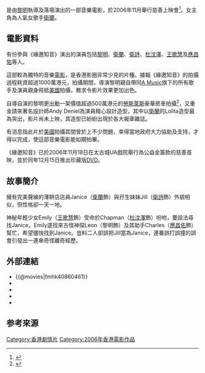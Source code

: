 {{Infobox Film
|片名          = 緣邀知音
|電影原名      = ''{{lang|en|A Melody Looking}}''
|圖像          = A Melody Looking DVD cover.jpg
|圖像說明      = 電影《緣邀知音》DVD封面
|導演          = [[黎明|黎明]]
|監製          = [[陳善之|陳善之]]
|製片          = 
|編劇          = 黎明、杜玉貞
|劇本          = 黎明、梁天恩、劉志明
|故事          = 
|原著          = 
|旁白          = 
|統籌          = 杜玉貞
|主演          = [[黎明|黎明]]<br>[[衛蘭|衛蘭]]<br>[[衛詩|衛詩]]<br>[[杜汶澤|杜汶澤]]<br>[[王歌慧|王歌慧]]<br>[[應昌佑|應昌佑]]
|副標題        = 
|片尾曲        = 
|配樂          = [[雷頌德|雷頌德]]
|攝影          = 侯政強
|剪輯          = 細輝
|製片商        = 
|發行商        = 
|上映日期      = {{film date|2006|12|14}}
|發行日期      = {{film date|2006|12|15}}
|片長          = 78 分鐘
|產地          = {{香港電影產地}}
|語言          = 粵語
|官方網站      = 
|預算          = 
|票房          = 
|amg_id      = 
|imdb_id     = tt0860461
}}
{{engname|《緣邀知音》|''A Melody Looking''}}是由[[黎明|黎明]]執導及落場演出的一部音樂電影，於2006年11月舉行慈善上映會<ref>{{cite web|url=http://ent.sina.com.cn/m/c/2006-11-20/10291335179.html|title= 《緣邀知音》首映 「黎明嫂」樂基兒滿場飛|website=新浪影音娛樂|date=2006-11-20|access-date =2019-12-14|archive-url =https://web.archive.org/web/20191214073843/http://ent.sina.com.cn/m/c/2006-11-20/10291335179.html|archive-date =2019-12-14|dead-url =no}}</ref>。女主角為人氣女歌手[[衛蘭|衛蘭]]。

==電影資料==
有份參與《緣邀知音》演出的演員包括[[黎明|黎明]]、[[衛蘭|衛蘭]]、[[衛詩|衛詩]]、[[杜汶澤|杜汶澤]]、[[王歌慧|王歌慧]]及[[應昌佑|應昌佑]]等人。

這部較為獨特的音樂[[電影|電影]]，是香港影圈非常少見的片種。據報《緣邀知音》的拍攝過程耗資超過1000萬港元，拍攝期間，導演黎明親自帶同[[A_Music|A Music]]旗下的所有歌手及演員親身飛抵[[美國|美國]]拍攝，務求令影片效果更加出色。

自導自演的黎明更出動一架價值超過500萬港元的[[勞斯萊斯|勞斯萊斯]]豪華房車拍攝<ref>{{cite news |language = 中文 |url = http://paper.wenweipo.com/2006/11/10/EN0611100003.htm|title = 「緣邀知音」講派頭 黎明出動勞斯萊斯|publisher = 香港文匯報 |date = 2006-11-10 |accessdate = 2020-05-01|archive-url =https://web.archive.org/web/20200501003224/http://paper.wenweipo.com/2006/11/10/EN0611100003.htm|archive-date =2020-05-01|dead-url =no}}</ref>，又重金請來著名設計師Andy Deniel為演員精心設計造型，其中以[[衛蘭|衛蘭]]的Lolita造型最為突出，影片尚未上映，其造型已紛紛出現於各大報章雜誌。

有消息指此片於[[美國|美國]]拍攝其間曾於上不少問題，幸得當地政府大力協助及支持，才得以完成，使這部音樂電影能如期拍畢。

《緣邀知音》已於2006年11月18日在太古城UA戲院舉行為公益金籌款的慈善首映，並於同年12月15日推出珍藏版[[DVD|DVD]]。

==故事簡介==
擁有完美聲線的薄餅店店員Janice（[[衛蘭|衛蘭]]飾）與孖生妹妹Jill（[[衛詩|衛詩]]飾）外貌相似，但性格卻一天一地。

神秘年輕少女Emily（[[王歌慧|王歌慧]]飾）受命於Chapman（[[杜汶澤|杜汶澤]]飾）吩咐，要設法尋找Janice。Emily遂找來古怪神探Leon（黎明飾）及其助手Charles（[[應昌佑|應昌佑]]飾）幫忙，希望儘快找到Janice。豈料二人卻誤把Jill當為Janice，連番誤打誤撞的誤會引發出一連串奇怪離奇經歷。

==外部連結==
*{{@movies|fmhk40860461}}
*{{hkmdb title|12036}}
*{{douban}}
*{{Mtime|51881}}
*{{imdb title|0860461}}

== 参考來源==
{{reflist}}
{{portal bar|電影}}
{{黎明}}
{{衛蘭}}
[[Category:香港劇情片|Category:香港劇情片]]
[[Category:2006年香港電影作品|Category:2006年香港電影作品]]
